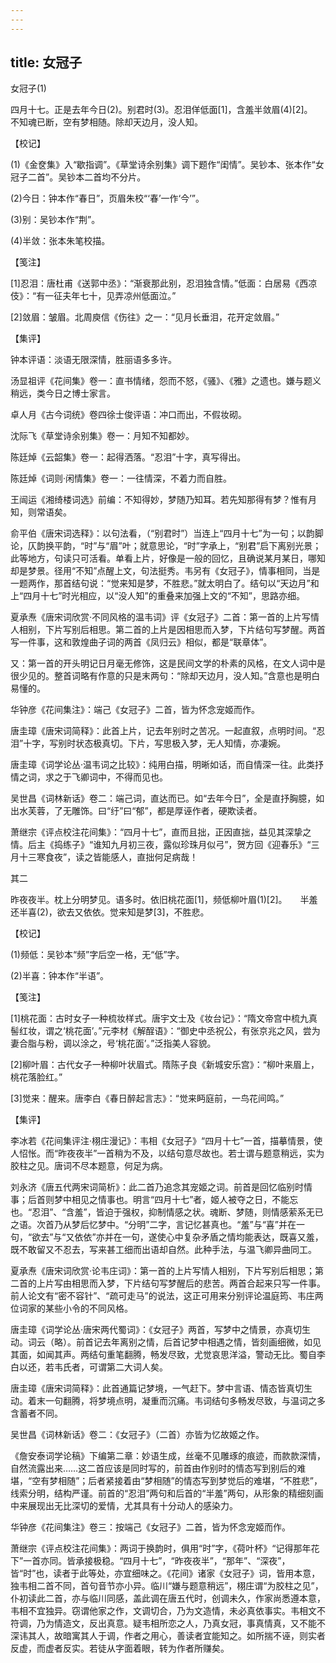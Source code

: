 ```yaml
---
---
---
```

title: 女冠子
---



女冠子(1)


四月十七。正是去年今日(2)。别君时(3)。忍泪佯低面[1]，含羞半敛眉(4)[2]。　　不知魂已断，空有梦相随。除却天边月，没人知。





【校记】


(1)《金奁集》入“歇指调”。《草堂诗余别集》调下题作“闺情”。吴钞本、张本作“女冠子二首”。吴钞本二首均不分片。

(2)今日：钟本作“春日”，页眉朱校“‘春’一作‘今’”。

(3)别：吴钞本作“荆”。

(4)半敛：张本朱笔校描。





【笺注】


[1]忍泪：唐杜甫《送郭中丞》：“渐衰那此别，忍泪独含情。”低面：白居易《西凉伎》：“有一征夫年七十，见弄凉州低面泣。”

[2]敛眉：皱眉。北周庾信《伤往》之一：“见月长垂泪，花开定敛眉。”





【集评】


钟本评语：淡语无限深情，胜丽语多多许。

汤显祖评《花间集》卷一：直书情绪，怨而不怒，《骚》、《雅》之遗也。嫌与题义稍远，类今日之博士家言。

卓人月《古今词统》卷四徐士俊评语：冲口而出，不假妆砌。

沈际飞《草堂诗余别集》卷一：月知不知都妙。

陈廷焯《云韶集》卷一：起得洒落。“忍泪”十字，真写得出。

陈廷焯《词则·闲情集》卷一：一往情深，不着力而自胜。

王闿运《湘绮楼词选》前编：不知得妙，梦随乃知耳。若先知那得有梦？惟有月知，则常语矣。

俞平伯《唐宋词选释》：以句法看，（“别君时”）当连上“四月十七”为一句；以韵脚论，仄韵换平韵，“时”与“眉”叶；就意思论，“时”字承上，“别君”启下离别光景；此等地方，句读只可活看。单看上片，好像是一般的回忆，且确说某月某日，哪知却是梦景。径用“不知”点醒上文，句法挺秀。韦另有《女冠子》，情事相同，当是一题两作，那首结句说：“觉来知是梦，不胜悲。”就太明白了。结句以“天边月”和上“四月十七”时光相应，以“没人知”的重叠来加强上文的“不知”，思路亦细。

夏承焘《唐宋词欣赏·不同风格的温韦词》评《女冠子》二首：第一首的上片写情人相别，下片写别后相思。第二首的上片是因相思而入梦，下片结句写梦醒。两首写一件事，这和敦煌曲子词的两首《凤归云》相似，都是“联章体”。

又：第一首的开头明记日月毫无修饰，这是民间文学的朴素的风格，在文人词中是很少见的。整首词略有作意的只是末两句：“除却天边月，没人知。”含意也是明白易懂的。

华钟彦《花间集注》：端己《女冠子》二首，皆为怀念宠姬而作。

唐圭璋《唐宋词简释》：此首上片，记去年别时之苦况。一起直叙，点明时间。“忍泪”十字，写别时状态极真切。下片，写思极入梦，无人知情，亦凄婉。

唐圭璋《词学论丛·温韦词之比较》：纯用白描，明晰如话，而自情深一往。此类抒情之词，求之于飞卿词中，不得而见也。

吴世昌《词林新话》卷二：端己词，直达而已。如“去年今日”，全是直抒胸臆，如出水芙蓉，了无雕饰。曰“纡”曰“郁”，都是厚诬作者，硬欺读者。

萧继宗《评点校注花间集》：“四月十七”，直而且拙，正因直拙，益见其深挚之情。后主《捣练子》“谁知九月初三夜，露似珍珠月似弓”，贺方回《迎春乐》“三月十三寒食夜”，读之皆能感人，直拙何足病哉！





其二


昨夜夜半。枕上分明梦见。语多时。依旧桃花面[1]，频低柳叶眉(1)[2]。　　半羞还半喜(2)，欲去又依依。觉来知是梦[3]，不胜悲。





【校记】


(1)频低：吴钞本“频”字后空一格，无“低”字。

(2)半喜：钟本作“半语”。





【笺注】


[1]桃花面：古时女子一种梳妆样式。唐宇文士及《妆台记》：“隋文帝宫中梳九真髻红妆，谓之‘桃花面’。”元李材《解酲语》：“御史中丞祝公，有张京兆之风，尝为妻合脂与粉，调以涂之，号‘桃花面’。”泛指美人容貌。

[2]柳叶眉：古代女子一种柳叶状眉式。隋陈子良《新城安乐宫》：“柳叶来眉上，桃花落脸红。”

[3]觉来：醒来。唐李白《春日醉起言志》：“觉来眄庭前，一鸟花间鸣。”





【集评】


李冰若《花间集评注·栩庄漫记》：韦相《女冠子》“四月十七”一首，描摹情景，使人怊怅。而“昨夜夜半”一首稍为不及，以结句意尽故也。若士谓与题意稍远，实为胶柱之见。唐词不尽本题意，何足为病。

刘永济《唐五代两宋词简析》：此二首乃追念其宠姬之词。前首是回忆临别时情事；后首则梦中相见之情事也。明言“四月十七”者，姬人被夺之日，不能忘也。“忍泪”、“含羞”，皆迫于强权，抑制情感之状。魂断、梦随，则情感萦系无已之语。次首乃从梦后忆梦中。“分明”二字，言记忆甚真也。“羞”与“喜”并在一句，“欲去”与“又依依”亦并在一句，遂使心中复杂矛盾之情均能表达，既喜又羞，既不敢留又不忍去，写来甚工细而出语却自然。此种手法，与温飞卿异曲同工。

夏承焘《唐宋词欣赏·论韦庄词》：第一首的上片写情人相别，下片写别后相思；第二首的上片写由相思而入梦，下片结句写梦醒后的悲苦。两首合起来只写一件事。前人论文有“密不容针”、“疏可走马”的说法，这正可用来分别评论温庭筠、韦庄两位词家的某些小令的不同风格。

唐圭璋《词学论丛·唐宋两代蜀词》：《女冠子》两首，写梦中之情景，亦真切生动。词云（略）。前首记去年离别之情，后首记梦中相遇之情，皆刻画细微，如见其面，如闻其声。两结句重笔翻腾，畅发尽致，尤觉哀思洋溢，警动无比。蜀自李白以还，若韦氏者，可谓第二大词人矣。

唐圭璋《唐宋词简释》：此首通篇记梦境，一气赶下。梦中言语、情态皆真切生动。着末一句翻腾，将梦境点明，凝重而沉痛。韦词结句多畅发尽致，与温词之多含蓄者不同。

吴世昌《词林新话》卷二：《女冠子》（二首）亦皆为忆故姬之作。

《詹安泰词学论稿》下编第二章：妙语生成，丝毫不见雕琢的痕迹，而款款深情，自然流露出来……这二首应该是同时写的，前首由作别时的情态写到别后的难堪，“空有梦相随”；后者紧接着由“梦相随”的情态写到梦觉后的难堪，“不胜悲”，线索分明，结构严谨。前首的“忍泪”两句和后首的“半羞”两句，从形象的精细刻画中来展现出无比深切的爱情，尤其具有十分动人的感染力。

华钟彦《花间集注》卷三：按端己《女冠子》二首，皆为怀念宠姬而作。

萧继宗《评点校注花间集》：两词于换韵时，俱用“时”字，《荷叶杯》“记得那年花下”一首亦同。皆承接极稳。“四月十七”，“昨夜夜半”，“那年”、“深夜”，皆“时”也，读者于此等处，亦宜细味之。《花间》诸家《女冠子》词，皆用本意，独韦相二首不同，首句音节亦小异。临川“嫌与题意稍远”，栩庄谓“为胶柱之见”，仆初读此二首，亦与临川同感，盖此调在唐五代时，创调未久，作家尚悉遵本意，韦相不宜独异。窃谓他家之作，文调切合，乃为文造情，未必真依事实。韦相文不符调，乃为情造文，反出真意。疑韦相所恋之人，乃真女冠，事真情真，又不能不深讳其人，故暗寓其人于调，作者之用心，善读者宜能知之。如所揣不诬，则实者反虚，而虚者反实。若徒从字面着眼，转为作者所赚矣。